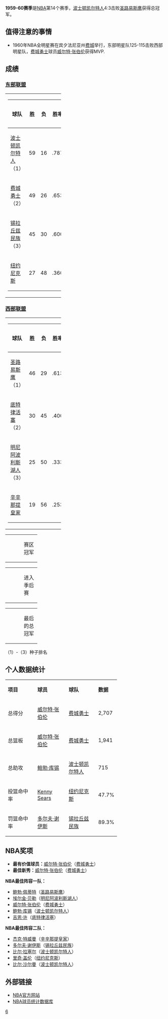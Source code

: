 {{unreferenced|time=2016-04-28T09:35:27+00:00}}
{{noteTA|G1=NBA}}
'''1959-60赛季'''是[[NBA|NBA]]第14个赛季，[[波士顿凯尔特人|波士顿凯尔特人]]4:3击败[[圣路易斯鹰|圣路易斯鹰]]获得总冠军。

== 值得注意的事情 ==
*1960年NBA全明星赛在宾夕法尼亚州[[费城|费城]]举行，东部明星队125-115击败西部明星队，[[费城勇士|费城勇士]]球员[[威尔特·张伯伦|威尔特·张伯伦]]获得MVP.

== 成绩 ==

=== [[東部聯盟_(NBA)|东部联盟]] ===

{|width=70%
|-
|width=50%|
{|class=wikitable 
|-
!width=55%|球队
!width=8%|胜
!width=8%|负
!width=15%|胜率
!width=14%|落后
|-style="background:#FFFFF0"
|bgcolor=#FFFF99|[[波士顿凯尔特人|波士顿凯尔特人]]（1）||59||16||.787||align=center|-
|-style="background:#f0f8ff"
|[[费城勇士|费城勇士]]（2）||49||26||.653||align=center|10
|-
|[[锡拉丘兹民族|锡拉丘兹民族]]（3）||45||30||.600||align=center|14
|-
|[[纽约尼克斯|纽约尼克斯]]||27||48||.360||align=center|33
|}
|}

=== [[西部聯盟_(NBA)|西部联盟]] ===

{|width=70%
|-
|width=50%|
{|class=wikitable 
|-
!width=55%|球队
!width=8%|胜
!width=8%|负
!width=15%|胜率
!width=14%|落后
|-style="background:#fffff0"
|[[圣路易斯鹰|圣路易斯鹰]]（1）||46||29||.613||align=center|-
|-style="background:#f0f8ff"
|[[底特律活塞|底特律活塞]]（2）||30||45||.400||align=center|16
|-
|[[明尼阿波利斯湖人|明尼阿波利斯湖人]]（3）||25||50||.333||align=center|21
|-
|[[辛辛那提皇家|辛辛那提皇家]]||19||56||.253||align=center|27
|}
|}

{|border=0 width=20%
|-
|width=50% bgcolor=#fffff0|
|width=50%|赛区冠军
|}
{|border=0 width=20%
|-
|width=50% bgcolor=#f0f8ff|
|width=50%|进入季后赛
|}
{|border=0 width=20%
|-
|width=50% bgcolor=#FFFF99|
|width=50%|最后的总冠军
|}
（1）-（3）种子排名

== 个人数据统计 ==

{|class=wikitable width=70%
|-align=center
|width=30%|'''项目'''||width=30%|'''球员'''||width=30%|'''球队'''||width=10%|'''数据'''
|-align=center style="background:#f0f8ff"
|总得分||[[威尔特·张伯伦|威尔特·张伯伦]]||[[费城勇士|费城勇士]]||2,707
|-align=center
|总篮板||[[威尔特·张伯伦|威尔特·张伯伦]]||[[费城勇士|费城勇士]]||1,941
|-align=center style="background:#f0f8ff"
|总助攻||[[鲍勃·库锡|鲍勃·库锡]]||[[波士顿凯尔特人|波士顿凯尔特人]]||715
|-align=center
|投篮命中率||[[Kenny_Sears|Kenny Sears]]||[[纽约尼克斯|纽约尼克斯]]||47.7%
|-align=center style="background:#f0f8ff"
|罚篮命中率||[[多尔夫·谢伊斯|多尔夫·谢伊斯]]||[[锡拉丘兹民族|锡拉丘兹民族]]||89.3%
|}

== NBA奖项 ==

*'''最有价值球员：'''[[威尔特·张伯伦|威尔特·张伯伦]]（[[费城勇士|费城勇士]]）
*'''最佳新秀：'''[[威尔特·张伯伦|威尔特·张伯伦]]（[[费城勇士|费城勇士]]）

'''NBA最佳阵容一队：'''
*[[鲍勃·佩蒂特|鲍勃·佩蒂特]]（[[圣路易斯鹰|圣路易斯鹰]]）
*[[埃尔金·贝勒|埃尔金·贝勒]]（[[明尼阿波利斯湖人|明尼阿波利斯湖人]]）
*[[威尔特·张伯伦|威尔特·张伯伦]]（[[费城勇士|费城勇士]]）
*[[鲍勃·库锡|鲍勃·库锡]]（[[波士顿凯尔特人|波士顿凯尔特人]]）
*[[吉恩·许|吉恩·许]]（[[底特律活塞|底特律活塞]]）

'''NBA最佳阵容二队：'''
*[[杰克·特威曼|杰克·特威曼]]（[[辛辛那提皇家|辛辛那提皇家]]）
*[[多尔夫·谢伊斯|多尔夫·谢伊斯]]（[[锡拉丘兹民族|锡拉丘兹民族]]）
*[[比尔·拉塞尔|比尔·拉塞尔]]（[[波士顿凯尔特人|波士顿凯尔特人]]）
*[[里奇·盖伦|里奇·盖伦]]（[[纽约尼克斯|纽约尼克斯]]）
*[[比尔·沙尔曼|比尔·沙尔曼]]（[[波士顿凯尔特人|波士顿凯尔特人]]）

== 外部链接 ==

*[http://www.nba.com NBA官方网站]{{Wayback|url=http://www.nba.com/ |date=20100128104238 }}
*[https://web.archive.org/web/20150205103359/http://www.btgraphix.com/nba/ NBA球员统计数据库]

{{start box}}
{{succession box |[[1958-59_NBA赛季|1958-59 NBA赛季]] |[[1960-61_NBA赛季|1960-61 NBA赛季]] |[[NBA赛季列表|NBA赛季]] |'''1959-60'''| 
}}
{{end box}}
{{NBA season|1960}}
{{NBA}}

[[Category:NBA赛季|6]]